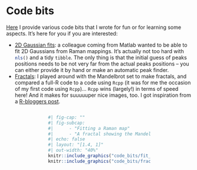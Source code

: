 # Code bits {.unnumbered}


[Here](https://github.com/colinbousige/rclass/tree/main/code_bits) I provide various code bits that I wrote for fun or for learning some aspects. It's here for you if you are interested:

- [2D Gaussian fits](https://github.com/colinbousige/rclass/tree/main/code_bits/fit_2d_gaussian): a colleague coming from Matlab wanted to be able to fit 2D Gaussians from Raman mappings. It's actually not too hard with `nls()`{.R} and a tidy `tibble`. The only thing is that the initial guess of peaks positions needs to be not very far from the actual peaks positions – you can either provide it by hand or make an automatic peak finder. 
- [Fractals](https://github.com/colinbousige/rclass/tree/main/code_bits/fractal): I played around with the Mandelbrot set to make fractals, and compared a full-R code to a code using `Rcpp` (it was for me the occasion of my first code using `Rcpp`)... `Rcpp` wins (largely!) in terms of speed here! And it makes for suuuuuper nice images, too. I got inspiration from a [R-bloggers post](https://www.r-bloggers.com/2017/06/the-mandelbrot-set-in-r-2/).


:::: {.columns}
::: {.column width="20%"}
::: 
::: {.column width="60%"}


```r
#| fig-cap: ""
#| fig-subcap: 
#|      - "Fitting a Raman map"
#|      - "A fractal showing the Mandelbrot set"
#| echo: false
#| layout: "[1.4, 1]"
#| out-width: "40%"
knitr::include_graphics("code_bits/fit_2d_gaussian/raman_map.png")
knitr::include_graphics("code_bits/fractal/fractal.png")
```

::: 
::: {.column width="20%"}
::: 
:::: 